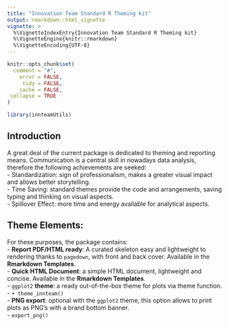 ```yaml
---
title: "Innovation Team Standard R Theming kit"
output: rmarkdown::html_vignette
vignette: >
  %\VignetteIndexEntry{Innovation Team Standard R Theming kit}
  %\VignetteEngine{knitr::rmarkdown}
  %\VignetteEncoding{UTF-8}
---
```


```r
knitr::opts_chunk$set(
  comment = "#",
    error = FALSE,
     tidy = FALSE,
    cache = FALSE,
 collapse = TRUE
)
```

```r
library(innteamUtils)
```

## Introduction

A great deal of the current package is dedicated to theming and reporting means. Communication is a central skill in nowadays data analysis, therefore the following achievements are seeked:  
- Standardization: sign of professionalism, makes a greater visual impact and allows better storytelling.  
- Time Saving: standard themes provide the code and arrangements, saving typing and thinking on visual aspects.  
- Spillover Effect: more time and energy available for analytical aspects.  

## Theme Elements:  

For these purposes, the package contains:  
- **Report PDF/HTML ready**: A curated skeleton easy and lightweight to rendering thanks to `pagedown`, with front and back cover. Available in the **Rmarkdown Templates**.  
- **Quick HTML Document**: a simple HTML document, lightweight and concise. Available in the **Rmarkdown Templates**.   
- `ggplot2` **theme**: a ready out-of-the-box theme for plots via theme function.  
    - `+ theme_innteam()`  
- **PNG export**: optional with the `ggplot2` theme, this option allows to print plots as PNG's with a brand bottom banner.  
    - `export_png()`

